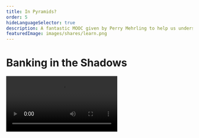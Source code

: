 ```yaml
---
title: In Pyramids?
order: 5
hideLanguageSelector: true
description: A fantastic MOOC given by Perry Mehrling to help us understand, in detail, the current banking world from a banker's perspective.
featuredImage: images/shares/learn.png
---
```


# Banking in the Shadows

<Video src="https://www.youtube-nocookie.com/embed/videoseries?list=PLmtuEaMvhDZbVJfl0Se-1eQncA_2ZB4bs&index=2" />

We have covered the two major stories about the development of money, global trade and finance: 
collectibles and debt. It's now time to look in greater detail at money as it actually works in 
the modern economy. And it's really difficult to do this, because any classical economics 
textbook - even from the 1960's - is already outdated. 

The best resource we know, which is able to take both a long, historical perspective, but then 
ground it in the day-to-day realities of money and banking as they actually work in our era, is 
this course from Perry Mehrling and the Institute for New Economic Thinking. Some videos 
initially included in Kernel are no longer public, but you can find most of the MOOC if 
you look through the new playlists on the INET youtube channel linked above.

## How this fits into Kernel

<Process>

You cannot ask better questions unless you understand something deeply. You cannot understand 
how to disrupt banks and the current financial system unless you know how we got here and what 
it actually is.

This series grounds value, money, speech, and incentives in very real-world, practical terms. 
Literally the entire course is aimed at teaching you how to read the Financial Times and 
translate it into everyday language for your friends.

While not a core learning objective for Kernel, Mehrling approaches money and banking through 
the issue of **liquidity**, rather than solvency, and this is particularly relevant for anyone 
working on DeFi.

</Process>

## Brief

> "**The analytical apparatus of this course is largely balance sheets.**"

> "The two key ideas in this course are thinking of banking as a clearing system - **a payment 
system** - and banking as market making. Additionally, banking as advanced clearing is how we 
bring in finance and forwards and futures and swaps and derivatives etc."

If you watch the whole course, you'll see Mehrling use the classic T account over and over again 
to explain increasingly complex concepts. You'll realise that the T account, or balance 
sheet-style thinking, is just the banker's way of being able to hold in mind complementary 
opposites and demand, very practically, that they balance each other out. It is a powerful, and 
simple, way of understanding the flow of value anywhere in the world.

<Flash>

<Card>

Q: T-accounts and thinking in terms of balance sheets are just the way bankers navigate the play of what foundational Kernel pattern?

A: Complementary opposites.

</Card>

</Flash>

### Banks and shadows

Mehrling starts by describing a simple bank: with loans, securities and cash as its assets; and 
deposits, "other borrowing", and a balancing item of "net worth" as its liabilities. If this 
seems familiar and boring, stay with it, because this course is really about that strange term 
"other borrowing", how it relates to the money markets, overnight lending, FedWire and shadow 
banks - all the stuff you were never taught about because they didn't exist in the form they 
now take, especially post-2008.

Moreover, instead of focusing on a positive "Net Worth" - i.e. the solvency of banks - Mehrling 
is going to be looking at that Tamil word for Chinese money: cash and the **liquidity** problem, 
because this is actually the constraint bankers have to face at the end of every day when they 
"clear" their accounts. In many ways Mehrling's course is about **payment systems** and how they 
work in practice, and this is why it's so relevant in the context of peer-to-peer electronic 
payment systems, or open protocols for money.

We have to understand **liquidity** and the **different prices of money** if we are to appreciate 
what it *actually means* to have a payment system which no-one controls, because it is ultimately 
these two constraints which will define what kinds of programmable money are useful, and what 
kinds will fail.

> "We're also going to be talking about **shadow banks**, [by which I mean] an entity that is 
holding Residential Mortgage-Backed Securities (loans that have been turned into a kind of bond), 
or Interest Rate Swaps and Credit Default Swaps to mitigate risk so that what is left is a 
short-term, relatively low risk asset that can be used as collateral for borrowing in the 
wholesale money market [...] So, you have money market borrowing as the liability. They're not 
borrowing from you and me, but from money market mutual funds and big corporate investors. The 
instruments they're using are things like Repurchase Agreements, Eurodollars (or <Link to="https://www.bloomberg.com/news/articles/2021-01-12/global-banks-warn-of-market-chaos-if-court-were-to-abolish-libor">LIBOR</Link>), and 
Asset-Backed Commercial Paper. **The point is: this model is now the dominant one**. The amount 
of credit in the US that runs through this method is much larger than through traditional banks, 
which is what the textbooks are all about."

Shadow banking also faces the issues of solvency and liquidity, but it's more complex than in 
the regular system because the issue of liquidity is really about being able to roll over the 
funding for your RMBS, IRS and CDS. If the money markets freeze up, you can't roll it over and 
you have to liquidate. This is what a lot of the [2008 financial crisis was about](https://www.youtube.com/watch?v=anSPG0TPf84).

<Flash>

<Card>

Q: What are the two key concepts we must understand to program useful kinds of money and create a functional global system with no owners?

A: Liquidity and the price of money.

</Card>

</Flash>

The course looks in great detail at the Federal Reserve, which is also a bank. Mehrling begins 
by discussing a 2012 Fed balance sheet and, for instance, the $852 Billion of mortgage backed 
securities it was carrying then. Very pertinently, Mehrling shows how

> "It's just not correct to say that the Fed is 'printing money'. When it is expanding the money 
supply, it is expanding *both sides of the balance sheet*. It is a classic banking operation, 
which happens at all levels of the system."

Whether you agree that it *should* happen is another story, but Mehrling takes great care to 
place himself in an esteemed intellectual tradition which may make you rethink your position. 
In any case:

> "The system has changed dramatically. When people talk about Quantitative Easing 1, QE 2, QE 
3 - they're talking about the transformation of the Fed's balance sheet that I am showing you."

### The 4 prices of money

If we're really going to understand banking as a payment system - as well as the mechanics which 
underpin market making as a valuable activity - we need to understand what the different prices 
of money are and how they come about.

<Process>

**Interest rate (future)** - this is the price of money most economists focus on. It is the 
price of money now in terms of money later. It's how you transform money today into money 
tomorrow. However, there is a more primitive price which gets neglected in most thinking:

**Par (now)** - the price of one money in terms of another money right now. We take it for 
granted that demand deposits and cash reserves in a bank trade at par. In financial crises, 
sometimes par is broken; where private money trades at a different price to central bank money. 
The hybridity of our system is masked by par, but it raises the question of *why does par 
actually work?* Par is critical to the payments system - i.e. par clearing between different 
states (for instance) was created by the Fed. It's not easy to create this, because it is akin 
to a fixed price, which spooks economists. Just ask the people at MakerDAO.

**Exchange rate (foreign)** - the price of domestic money in terms of foreign, or world 
reserve, money. Which leads us to realise that there are, in fact, two dollars. This is well 
highlighted in the <Link to="https://en.wikipedia.org/wiki/Triffin_dilemma" >Triffin dilemma</Link>. 

**Price level (commodities)** - economists often reference this, imagining that the 
quantity of money moves one-to-one with the price level of commodities. 

</Process>

Mehrling has a unique point of view which will assist you to uncover the actual inner workings of the "tribe of bankers" and how they think about the world so that you can program money both to account for the problems they're actually solving, and go a step further towards a more equitable world in which the bottom line is not the only thing we try to optimize.

> "In this course, we will not be taking sides - pro-banker vs anti-banker - we'll be trying to 
figure out how the system works so that we can approach this as scientists and citizens. The 
world has changed: it's a global financial world. The world of 1950's textbooks is not a world 
with private capital markets, and it's also not global, because the global markets of the 19th 
Century had broken down."

<Flash>

<Card>

Q: What are the four prices of money?

A: Interest rate, par, exchange rate, and price level.

</Card>

</Flash>

Mehrling is trying to connect the worlds of finance and banking, so we can move towards a more 
holistic understanding of the overall system. His motto for doing this is simple:

> "**All banking is a swap of IOUs**. By swap, I mean IRS, CDS and the like, but also loans. 
The world of finance thinks they understand everything about *swaps* - derivatives etc. - 
but we're not going to be thinking of swaps in the terms finance people do. We'll be thinking 
of them in the way money people do, in that there is a funding and liquidity piece to swaps and 
that liquidity piece is what drives all the action [...] This is all about the question, 'What 
does financial globalization imply for money and monetary theory'? We're trying to develop 
monetary theory for the real world that is around us now."

### Discipline and elasticity

Thinking in terms of liquidity and payment systems reveals a deep tension between fiscal 
**discipline** and **elasticity**. Mehrling introduces the image of a pyramid, made up of 
different kinds of money - ranging from Federal Reserve notes at the top, to credit instruments 
at the base.

![The modern money pyramid](/images/mod2-img/modern-money-pyramid.png)

The critical point for our present study is that this beating heart, and the tension between 
elasticity and discipline, is currently managed by a group of unelected bureaucrats at the Fed. 
This is - to use Mehrling's phrase - neither a good nor a bad thing; it is a fact thing. They 
attempt to control the inevitable expansions and contractions through interest rates and various 
other, more contentious methods; like expanding the balance sheet and buying Residential 
Mortgage-Backed Securities and similar private instruments. If you're interested in why this is 
potentially not the optimal way to manage a global system, 
please <Link to="https://www.amazon.com/Lords-Finance-Bankers-Broke-World/dp/0143116800" >read this book</Link>. 

Most importantly, programmable money means that we can code our financial systems to be 
responsive in ways which the current system simply cannot be. We can program stability in ways 
previously unimaginable. But, we have to understand how hard that really is, why it is so hard, 
and what the trade-offs in achieving it have been throughout history. This is not about 
destroying central banks - Mehrling will convince you of how useful they are (preservation of 
par being but one example).

This is about **changing the kind of money that sits on top of the pyramid** from Federal Reserve 
notes to an ownerless, borderless, global, peer-to-peer ledger which holds us all equally 
accountable. It is about changing the ways in which critical financial organizations can 
respond to the needs of an global and interconnected system, and removing the possibility of 
corruption and manipulation to the greatest extent possible with the technology we have available.

<Flash>

<Card>

Q: What are the two complementary economic principles we need to be able to program if we are to create a global monetary system responsive enough to replace Federal Reserve notes?

A: Discipline and elasticity.

</Card>

</Flash>

### Further Recommendations

<Process>

Watch <Link to="https://www.youtube.com/watch?v=AGkH0w9hpSQ&list=PLmtuEaMvhDZZyyAkEniNUMTTnlJj6qiKW&index=4" >this video</Link> 
for more information on the deep links between **money** and **violence** - in this case the 
fascinating history of the Fed and the Civil War.

Watch <Link to="https://www.youtube.com/watch?v=5Fa-9RTK8zc&list=PLmtuEaMvhDZYfVv95KDQWd8-7UrJCJ9Pm&index=6" >these videos</Link> 
to see a worked example of balance sheet-style thinking that will explain to you how credit 
cards actually work (fair warning: it's a mess). This snippet will help you understand source 
and use accounts, and how to think about money in both micro and macro economics.

Watch <Link to="https://www.youtube.com/watch?v=PyTGohPHqy0&list=PLmtuEaMvhDZZh6zLsntFVt3UIgQ3VqvVv&index=2" >this part of the course</Link> 
to understand how Central Banks are like clearing houses and how the entire system can be 
modelled effectively as one big bank.

If you've got this far, you should just watch the whole course in your own time. I learned a lot 
from the videos starting <Link to="https://www.youtube.com/watch?v=5oriNHybOsc&list=PLmtuEaMvhDZaBnW0RhzOOk6FO91MdsSEc&index=2" >here</Link> - 
Dealers and Liquid Security Markets.

</Process>

<InfoBlock>

<Box>

**Stripe's Perspective**

![Stripe](/images/mod2-img/stripe.png)

One of the more interesting institutional perspectives on Bitcoin as the IP layer for payments. ETH - due to its generality - already takes this a step further: you can both browse a .eth site **and** send payments to the _same place_. Though this was written in 2014, we're still fairly early in the face of all the history above.

<Aligner center>
    <Button to="https://stripe.com/blog/bitcoin-the-stripe-perspective">
        Read It
    </Button>
</Aligner>

</Box>

</InfoBlock>

